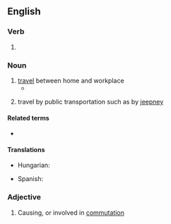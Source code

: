 ==English==

===Verb===
{{head|en|present participle}}

# {{present participle of|commute|lang=en|nocat=1}}

===Noun===
{{wikipedia}}
{{en-noun|-|s}}

# [[travel]] between home and workplace
#* {{quote-text|lang=en|year=2010|author=Richard Mabey|title=Weeds: The Story of Outlaw Plants|page=140|passage=The poet Geoffrey Grigson added an atmospheric 1950s gloss on these bizarre '''commutings''' [of seeds]: 'between Swindon and London you may see them often enough during the summer, the sunlight through the carriage window catching them as they float about in the thin smoke of cigarettes'.}}
# {{lb|en|Philippines}} travel by public transportation such as by [[jeepney]]

====Related terms====
* {{l|en|commuter}}

====Translations====
{{trans-top|travel between home and workplace}}
* Hungarian: {{t+|hu|ingázás}}
{{trans-mid}}
* Spanish: {{t+|es|conmutaje}}
{{trans-bottom}}

===Adjective===
{{en-adj|-}}

# Causing, or involved in [[commutation]]